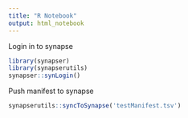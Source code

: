 ```yaml
---
title: "R Notebook"
output: html_notebook
---
```


Login in to synapse

```r
library(synapser)
library(synapserutils)
synapser::synLogin()
```

Push manifest to synapse

```r
synapserutils::syncToSynapse('testManifest.tsv')
```
